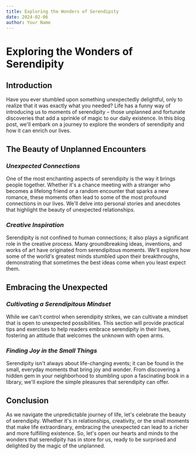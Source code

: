 ```yaml
---
title: Exploring the Wonders of Serendipity
date: 2024-02-06
author: Your Name
---
```


# Exploring the Wonders of Serendipity

## Introduction

Have you ever stumbled upon something unexpectedly delightful, only to realize that it was exactly what you needed? Life has a funny way of introducing us to moments of serendipity – those unplanned and fortunate discoveries that add a sprinkle of magic to our daily existence. In this blog post, we'll embark on a journey to explore the wonders of serendipity and how it can enrich our lives.

## The Beauty of Unplanned Encounters

### *Unexpected Connections*

One of the most enchanting aspects of serendipity is the way it brings people together. Whether it's a chance meeting with a stranger who becomes a lifelong friend or a random encounter that sparks a new romance, these moments often lead to some of the most profound connections in our lives. We'll delve into personal stories and anecdotes that highlight the beauty of unexpected relationships.

### *Creative Inspiration*

Serendipity is not confined to human connections; it also plays a significant role in the creative process. Many groundbreaking ideas, inventions, and works of art have originated from serendipitous moments. We'll explore how some of the world's greatest minds stumbled upon their breakthroughs, demonstrating that sometimes the best ideas come when you least expect them.

## Embracing the Unexpected

### *Cultivating a Serendipitous Mindset*

While we can't control when serendipity strikes, we can cultivate a mindset that is open to unexpected possibilities. This section will provide practical tips and exercises to help readers embrace serendipity in their lives, fostering an attitude that welcomes the unknown with open arms.

### *Finding Joy in the Small Things*

Serendipity isn't always about life-changing events; it can be found in the small, everyday moments that bring joy and wonder. From discovering a hidden gem in your neighborhood to stumbling upon a fascinating book in a library, we'll explore the simple pleasures that serendipity can offer.

## Conclusion

As we navigate the unpredictable journey of life, let's celebrate the beauty of serendipity. Whether it's in relationships, creativity, or the small moments that make life extraordinary, embracing the unexpected can lead to a richer and more fulfilling existence. So, let's open our hearts and minds to the wonders that serendipity has in store for us, ready to be surprised and delighted by the magic of the unplanned.
